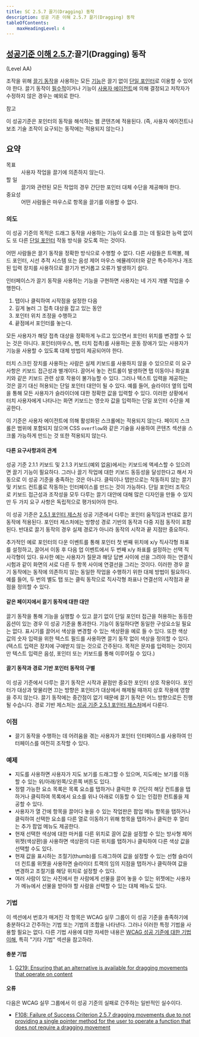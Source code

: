 ```yaml
---
title: SC 2.5.7 끌기(Dragging) 동작
description: 성공 기준 이해 2.5.7 끌기(Dragging) 동작
tableOfContents:
    maxHeadingLevel: 4
---
```



## [성공기준 이해 2.5.7](https://w3.org/TR/WCAG22#dragging-movements):끌기(Dragging) 동작 

(Level AA)

<Card title="성공 기준 (SC)"></Card>

조작을 위해 [끌기 동작](../../../glossary/dragging-movement)을 사용하는 모든 [기능](../../../glossary/functionality)은 끌기 없이 [단일 포인터](../../../glossary/single-pointer)로 이용할 수 있어야 한다. 끌기 동작이 [필수적](../../../glossary/essential)이거나 기능이 [사용자 에이전트](../../../glossary/user-agent)에 의해 결정되고 저작자가 수정하지 않은 경우는 예외로 한다.

참고

이 성공기준은 포인터의 동작을 해석하는 웹 콘텐츠에 적용된다. (즉, 사용자 에이전트나 보조 기술 조작이 요구되는 동작에는 적용되지 않는다.)

## 요약

<dl>
<dt>목표</dt>
<dd>사용자 작업을 끌기에 의존하지 않는다.</dd>
<dt>할 일</dt>
<dd>끌기와 관련된 모든 작업의 ​​경우 간단한 포인터 대체 수단을 제공해야 한다.</dd>
<dt>중요성</dt>
<dd>어떤 사람들은 마우스로 항목을 끌기를 이용할 수 없다.</dd>
</dl>

### 의도

이 성공 기준의 목적은 드래그 동작을 사용하는 기능이 요소를 끄는 데 필요한 능력 없이도 또 다른 [단일 포인터](../../../glossary/single-pointer) 작동 방식을 갖도록 하는 것이다.

어떤 사람들은 끌기 동작을 정확한 방식으로 수행할 수 없다. 다른 사람들은 트랙볼, 헤드 포인터, 시선 추적 시스템 또는 음성 제어 마우스 에뮬레이터와 같은 특수하거나 개조된 입력 장치를 사용하므로 끌기가 번거롭고 오류가 발생하기 쉽다.

인터페이스가 끌기 동작을 사용하는 기능을 구현하면 사용자는 네 가지 개별 작업을 수행한다.

1.  탭이나 클릭하여 시작점을 설정한 다음
2.  길게 눌러 그 접촉 대상을 잡고 있는 동안
3.  포인터 위치 조정을 수행하고
4.  끝점에서 포인터를 놓는다.

모든 사용자가 해당 접촉 대상을 정확하게 누르고 있으면서 포인터 위치를 변경할 수 있는 것은 아니다. 포인터(마우스, 펜, 터치 접촉)를 사용하는 운동 장애가 있는 사용자가 기능을 사용할 수 있도록 대체 방법이 제공되어야 한다.

터치 스크린 장치를 사용하는 사람은 실제 키보드를 사용하지 않을 수 있으므로 이 요구 사항은 키보드 접근성과 별개이다. 끌어서 놓는 컨트롤이 발생하면 탭 이동이나 화살표 키와 같은 키보드 관련 상호 작용이 불가능할 수 있다. 그러나 텍스트 입력을 제공하는 것은 끌기 대신 허용되는 단일 포인터 대안이 될 수 있다. 예를 들어, 슬라이더 옆의 입력을 통해 모든 사용자가 슬라이더에 대한 정확한 값을 입력할 수 있다. 이러한 상황에서 터치 사용자에게 나타나는 화면 키보드는 영숫자 값을 입력하는 단일 포인터 수단을 제공한다.

이 기준은 사용자 에이전트에 의해 활성화된 스크롤에는 적용되지 않는다. 페이지 스크롤은 범위에 포함되지 않으며 CSS `overflow`와 같은 기술을 사용하여 콘텐츠 섹션을 스크롤 가능하게 만드는 것 또한 적용되지 않는다.

#### 다른 요구사항과의 관계

성공 기준 2.1.1 키보드 및 2.1.3 키보드(예외 없음)에서는 키보드에 액세스할 수 있으려면 끌기 기능이 필요하다. 그러나 끌기 작업에 대한 키보드 동등성을 달성한다고 해서 자동으로 이 성공 기준을 충족하는 것은 아니다. 클릭이나 탭만으로는 작동하지 않는 끌기 및 키보드 컨트롤로 작동하는 인터페이스를 만드는 것이 가능하다. 단일 포인터 조작으로 키보드 접근성과 조작성을 모두 다루는 끌기 대안에 대해 많은 디자인을 만들 수 있지만 두 가지 요구 사항은 독립적으로 평가되어야 한다.

이 성공 기준은 [2.5.1 포인터 제스처](pointer-gestures) 성공 기준에서 다루는 포인터 움직임과 반대로 끌기 동작에 적용된다. 포인터 제스처에는 방향성 경로 기반의 동작과 다중 지점 동작이 포함된다. 반대로 끌기 동작의 경우 실제 경로가 아니라 동작의 시작과 끝 지점만 중요하다.

추가적인 예로 포인터의 다운 이벤트를 통해 포인터 첫 번째 위치에 x/y 직사각형 좌표를 설정하고, 끌어서 이동 후 다음 업 이벤트에서 두 번째 x/y 좌표를 설정하는 선택 직사각형이 있다. 유사한 예는 사용자가 질문과 해당 답변 사이에 선을 그려야 하는 연결식 시험과 같이 화면의 서로 다른 두 항목 사이에 연결선을 그리는 것이다. 이러한 경우 끌기 동작에는 동작에 의존하지 않는 동일한 작업을 수행하기 위한 대체 방법이 필요하다. 예를 들어, 두 번의 별도 탭 또는 클릭 동작으로 직사각형 좌표나 연결선의 시작점과 끝점을 정의할 수 있다.

#### 같은 페이지에서 끌기 동작에 대한 대안

끌기 동작을 통해 기능을 실행할 수 있고 끌기 없이 단일 포인터 접근을 허용하는 동등한 옵션이 있는 경우 이 성공 기준을 통과한다. 기능이 동일하다면 동일한 구성요소일 필요는 없다. 표시기를 끌어서 색상을 변경할 수 있는 색상환을 예로 들 수 있다. 또한 색상 값의 숫자 입력을 위한 텍스트 필드를 사용하면 끌기 동작 없이 색상을 정의할 수 있다. (텍스트 입력은 장치에 구애받지 않는 것으로 간주된다. 목적은 문자를 입력하는 것이지만 텍스트 입력은 음성, 포인터 또는 키보드를 통해 이루어질 수 있다.)

#### 끌기 동작과 경로 기반 포인터 동작의 구별

이 성공 기준에서 다루는 끌기 동작은 시작과 끝점만 중요한 포인터 상호 작용이다. 포인터가 대상과 맞물리면 끄는 방향은 포인터가 대상에서 해제될 때까지 상호 작용에 영향을 주지 않는다. 끌기 동작에는 중간점이 없기 때문에 끌기 동작은 어느 방향으로든 진행될 수습니다. 경로 기반 제스처는 [성공 기준 2.5.1 포인터 제스처](pointer-gestures.html)에서 다룬다.

### 이점

*   끌기 동작을 수행하는 데 어려움을 겪는 사용자가 포인터 인터페이스를 사용하여 인터페이스를 여전히 조작할 수 있다.

### 예제

*   지도를 사용하면 사용자가 지도 보기를 드래그할 수 있으며, 지도에는 보기를 이동할 수 있는 위/아래/왼쪽/오른쪽 버튼도 있다.
*   정렬 가능한 요소 목록은 목록 요소를 탭하거나 클릭한 후 간단히 해당 컨트롤을 탭하거나 클릭하여 목록에서 요소를 위나 아래로 이동할 수 있는 인접한 컨트롤을 제공할 수 있다.
*   사용자가 열 간에 항목을 끌어다 놓을 수 있는 작업판은 팝업 메뉴 항목을 탭하거나 클릭하여 선택한 요소를 다른 열로 이동하기 위해 항목을 탭하거나 클릭한 후 열리는 추가 팝업 메뉴도 제공한다.
*   현재 선택한 색상에 대한 마커를 다른 위치로 끌어 값을 설정할 수 있는 방사형 제어 위젯(색상환)을 사용하면 색상환의 다른 위치를 탭하거나 클릭하여 다른 색상 값을 선택할 수도 있다.
*   현재 값을 표시하는 조절기(thumb)를 드래그하여 값을 설정할 수 있는 선형 슬라이더 컨트롤 위젯을 사용하면 슬라이더 트랙의 임의 지점을 탭하거나 클릭하여 값을 변경하고 조절기를 해당 위치로 설정할 수 있다.
*   여러 사람이 있는 사진에서 한 사람에게 선물을 끌어 놓을 수 있는 위젯에는 사용자가 메뉴에서 선물을 받아야 할 사람을 선택할 수 있는 대체 메뉴도 있다.

### 기법

이 섹션에서 번호가 매겨진 각 항목은 WCAG 실무 그룹이 이 성공 기준을 충족하기에 충분하다고 간주하는 기법 또는 기법의 조합을 나타낸다. 그러나 이러한 특정 기법을 사용할 필요는 없다. 다른 기법 사용에 대한 자세한 내용은 [WCAG 성공 기준에 대한 기법 이해](understanding-techniques), 특히 "기타 기법" 섹션을 참고하라.

#### 충분 기법

1.  [G219: Ensuring that an alternative is available for dragging movements that operate on content](https://www.w3.org/WAI/WCAG22/Techniques/general/G219)

#### 오류

다음은 WCAG 실무 그룹에서 이 성공 기준의 실패로 간주하는 일반적인 실수이다.

*   [F108: Failure of Success Criterion 2.5.7 dragging movements due to not providing a single pointer method for the user to operate a function that does not require a dragging movement](https://www.w3.org/WAI/WCAG22/Techniques/failures/F108)

